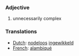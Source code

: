 ===Adjective===

#unnecessarily complex

===Translations===
*[[Dutch]]: [[nodeloos]] [[ingewikkeld]]
*[[French]]: [[alambiqué]]